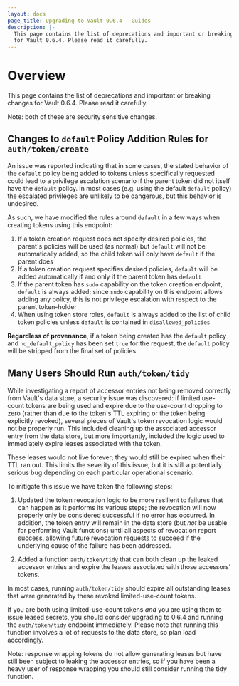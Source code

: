 ```yaml
---
layout: docs
page_title: Upgrading to Vault 0.6.4 - Guides
description: |-
  This page contains the list of deprecations and important or breaking changes
  for Vault 0.6.4. Please read it carefully.
---
```


# Overview

This page contains the list of deprecations and important or breaking changes
for Vault 0.6.4. Please read it carefully.

Note: both of these are security sensitive changes.

## Changes to `default` Policy Addition Rules for `auth/token/create`

An issue was reported indicating that in some cases, the stated behavior of the
`default` policy being added to tokens unless specifically requested could lead
to a privilege escalation scenario if the parent token did not itself have the
`default` policy. In most cases (e.g. using the default `default` policy) the
escalated privileges are unlikely to be dangerous, but this behavior is
undesired.

As such, we have modified the rules around `default` in a few ways when
creating tokens using this endpoint:

1. If a token creation request does not specify desired policies, the parent's
   policies will be used (as normal) but `default` will not be automatically
   added, so the child token will only have `default` if the parent does
1. If a token creation request specifies desired policies, `default` will be
   added automatically if and only if the parent token has `default`
1. If the parent token has `sudo` capability on the token creation endpoint,
   `default` is always added; since `sudo` capability on this endpoint allows
   adding any policy, this is not privilege escalation with respect to the
   parent token-holder
1. When using token store roles, `default` is always added to the list of child
   token policies unless `default` is contained in `disallowed_policies`

**Regardless of provenance**, if a token being created has the `default` policy
and `no_default_policy` has been set `true` for the request, the `default`
policy will be stripped from the final set of policies.

## Many Users Should Run `auth/token/tidy`

While investigating a report of accessor entries not being removed correctly
from Vault's data store, a security issue was discovered: if limited use-count
tokens are being used and expire due to the use-count dropping to zero (rather
than due to the token's TTL expiring or the token being explicitly revoked),
several pieces of Vault's token revocation logic would not be properly run.
This included cleaning up the associated accessor entry from the data store,
but more importantly, included the logic used to immediately expire leases
associated with the token.

These leases would not live forever; they would still be expired when their TTL
ran out. This limits the severity of this issue, but it is still a potentially
serious bug depending on each particular operational scenario.

To mitigate this issue we have taken the following steps:

1. Updated the token revocation logic to be more resilient to failures that can
   happen as it performs its various steps; the revocation will now properly
   only be considered successful if no error has occurred. In addition, the
   token entry will remain in the data store (but _not_ be usable for
   performing Vault functions) until all aspects of revocation report success,
   allowing future revocation requests to succeed if the underlying cause of the
   failure has been addressed.

1. Added a function `auth/token/tidy` that can both clean up the leaked
   accessor entries and expire the leases associated with those accessors'
   tokens.

In most cases, running `auth/token/tidy` should expire all outstanding
leases that were generated by these revoked limited-use-count tokens.

If you are both using limited-use-count tokens _and_ you are using them to
issue leased secrets, you should consider upgrading to 0.6.4 and running the
`auth/token/tidy` endpoint immediately. Please note that running this function
involves a lot of requests to the data store, so plan load accordingly.

Note: response wrapping tokens do not allow generating leases but have still
been subject to leaking the accessor entries, so if you have been a heavy user
of response wrapping you should still consider running the tidy function.
